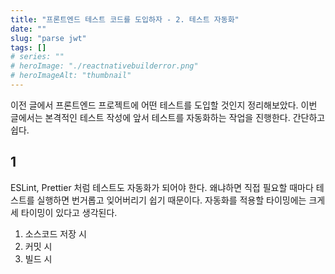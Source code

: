 ```yaml
---
title: "프론트엔드 테스트 코드를 도입하자 - 2. 테스트 자동화"
date: ""
slug: "parse jwt"
tags: []
# series: ""
# heroImage: "./reactnativebuilderror.png"
# heroImageAlt: "thumbnail"
---
```


이전 글에서 프론트엔드 프로젝트에 어떤 테스트를 도입할 것인지 정리해보았다. 이번 글에서는 본격적인 테스트 작성에 앞서 테스트를 자동화하는 작업을 진행한다. 간단하고 쉽다.

## 1

ESLint, Prettier 처럼 테스트도 자동화가 되어야 한다. 왜냐하면 직접 필요할 때마다 테스트를 실행하면 번거롭고 잊어버리기 쉽기 때문이다. 자동화를 적용할 타이밍에는 크게 세 타이밍이 있다고 생각된다.

1. 소스코드 저장 시
2. 커밋 시
3. 빌드 시
